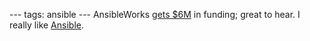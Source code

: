 ---
tags: ansible
---
AnsibleWorks [http://techcrunch.com/2013/08/12/ansibleworks-raises-6m-for-popular-open-source-and-easy-to-use-it-automation-framework/ gets $6M] in funding; great to hear. I really like [[Ansible]].
